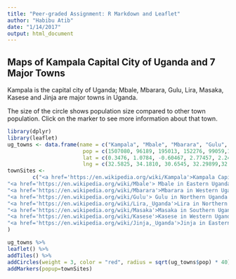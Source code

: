 ```yaml
---
title: "Peer-graded Assignment: R Markdown and Leaflet"
author: "Habibu Atib"
date: "1/14/2017"
output: html_document
---
```


## Maps of Kampala Capital City of Uganda and 7 Major Towns

Kampala is the capital city of Uganda; Mbale, Mbarara, Gulu, Lira, Masaka, Kasese and Jinja are major towns in Uganda.

The size of the circle shows population size compared to other town population. Click on the marker to see more information about that town.

```r
library(dplyr)
library(leaflet)
ug_towns <- data.frame(name = c("Kampala", "Mbale", "Mbarara", "Gulu", "Lira", "Masaka", "Kasese", "Jinja"), 
                        pop = c(1507080, 96189, 195013, 152276, 99059,103829, 101679 ,72931),
                        lat = c(0.3476, 1.0784, -0.60467, 2.77457, 2.2499,-0.33379, 0.18333, 0.43902),
                        lng = c(32.5825, 34.1810, 30.6545, 32.29899,32.89985,31.73409, 30.08333, 33.20317))
townSites <- 
        c("<a href='https://en.wikipedia.org/wiki/Kampala'>Kampala Capital City of Uganda </a>",
"<a href='https://en.wikipedia.org/wiki/Mbale'> Mbale in Eastern Uganda</a>",
"<a href='https://en.wikipedia.org/wiki/Mbarara'>Mbarara in Western Uganda </a>",
"<a href='https://en.wikipedia.org/wiki/Gulu'> Gulu in Northern Uganda </a>",
"<a href='https://en.wikipedia.org/wiki/Lira,_Uganda'>Lira in Northern Uganda</a>",
"<a href='https://en.wikipedia.org/wiki/Masaka'>Masaka in Southern Uganda</a>",
"<a href='https://en.wikipedia.org/wiki/Kasese'>Kasese in Western Uganda</a>",
"<a href='https://en.wikipedia.org/wiki/Jinja,_Uganda'>Jinja in Eastern Uganda</a>"
)

ug_towns %>%
leaflet() %>%
addTiles() %>%
addCircles(weight = 3, color = "red", radius = sqrt(ug_towns$pop) * 40) %>%
addMarkers(popup=townSites)
```

